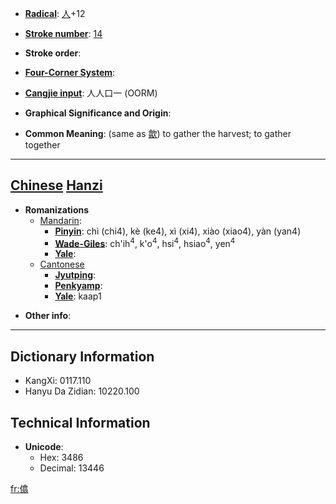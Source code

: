 * '''[[Wiktionary:Chinese radical index| Radical]]''': [[Wiktionary:Chinese radical index 人|人]]+12

* '''[[Wiktionary:Chinese total strokes index|Stroke number]]''': [[Wiktionary:Chinese total strokes index 14|14]]

* '''Stroke order''': 

* '''[[Wiktionary:Chinese four corner index|Four-Corner System]]''': 

* '''[[Wiktionary:Chinese Cangjie index|Cangjie input]]''': 人人口一 (OORM)

* '''Graphical Significance and Origin''': 

* '''Common Meaning''': (same as [[歙]]) to gather the harvest; to gather together

----

== [[Chinese]] [[Hanzi]] ==

* '''Romanizations'''
** [[Mandarin]]:
*** '''[[Pinyin]]''': chì (chi4), kè (ke4), xì (xi4), xiào (xiao4), yàn (yan4)
*** '''[[Wade-Giles]]''': ch'ih<sup>4</sup>, k'o<sup>4</sup>, hsi<sup>4</sup>, hsiao<sup>4</sup>, yen<sup>4</sup>
*** '''[[Yale]]''': 
**[[Cantonese]]
***'''[[Jyutping]]''':
***'''[[Penkyamp]]''': 
***'''[[Yale]]''': kaap1

* '''Other info''': 

----

== Dictionary Information ==

* KangXi: 0117.110
* Hanyu Da Zidian: 10220.100

== Technical Information ==

* '''Unicode''':
** Hex: 3486
** Decimal: 13446
[[fr:㒆]]